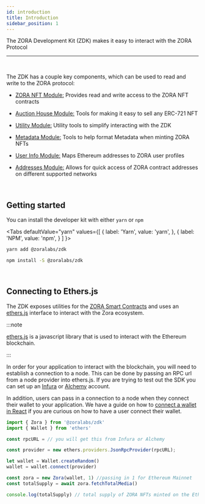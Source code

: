```yaml
---
id: introduction
title: Introduction
sidebar_position: 1
---
```



The ZORA Development Kit (ZDK) makes it easy to interact with the ZORA Protocol

---

<br/>

The ZDK has a couple key components, which can be used to read and write to the ZORA protocol:
* [ZORA NFT Module:](/docs/developer-tools/zdk/zora-nfts) Provides read and write access to the ZORA NFT contracts

* [Auction House Module:](/docs/developer-tools/zdk/auction-house) Tools for making it easy to sell any ERC-721 NFT

* [Utility Module:](/docs/developer-tools/zdk/utility) Utility tools to simplify interacting with the ZDK

* [Metadata Module:](/docs/developer-tools/zdk/metadata) Tools to help format Metadata when minting ZORA NFTs

* [User Info Module:](/docs/developer-tools/zdk/user-info) Maps Ethereum addresses to ZORA user profiles

* [Addresses Module:](/docs/developer-tools/zdk/addresses) Allows for quick access of ZORA contract addresses on different supported networks

<br/>

<!-- **[ZDK Diagram goes here]** -->

## Getting started

You can install the developer kit with either ```yarn``` or ```npm```

<Tabs
  defaultValue="yarn"
  values={[
    { label: 'Yarn', value: 'yarn', },
    { label: 'NPM', value: 'npm', }
  ]
}>
<TabItem value="yarn">

```bash
yarn add @zoralabs/zdk
```

</TabItem>
<TabItem value="npm">

```bash
npm install -S @zoralabs/zdk
```

</TabItem>
</Tabs>

<br/>

## Connecting to Ethers.js 

The ZDK exposes utilities for the [ZORA Smart Contracts](../smart-contracts/smart-contracts) and uses an [ethers.js](https://docs.ethers.io/v5/) interface to interact with the Zora ecosystem.

:::note

[ethers.js](https://docs.ethers.io/v5/) is a javascript library that is used to interact with the Ethereum blockchain.

:::

In order for your application to interact with the blockchain, you will need to establish a connection to a node. 
This can be done by passing an RPC url from a node provider into ethers.js. 
If you are trying to test out the SDK you can set up an [Infura](https://infura.io/product/ethereum) or [Alchemy](https://www.alchemy.com/supernode) account. 

In addition, users can pass in a connection to a node when they connect their wallet to your application.
We have a guide on how to [connect a wallet in React](../../guides/react-connect-wallet) if you are curious on how to have a user connect their wallet.


```typescript
import { Zora } from '@zoralabs/zdk'
import { Wallet } from 'ethers'

const rpcURL = // you will get this from Infura or Alchemy 

const provider = new ethers.providers.JsonRpcProvider(rpcURL);

let wallet = Wallet.createRandom()
wallet = wallet.connect(provider)

const zora = new Zora(wallet, 1) //passing in 1 for Ethereum Mainnet
const totalSupply = await zora.fetchTotalMedia()

console.log(totalSupply) // total supply of ZORA NFTs minted on the Ethereum Mainnet
```
